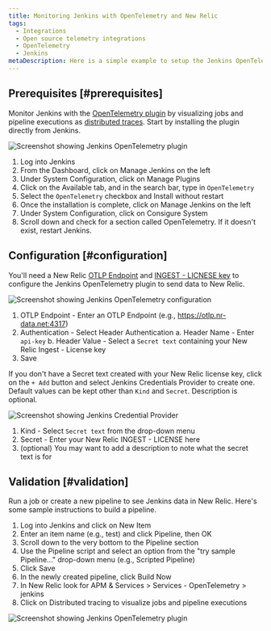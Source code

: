 ```yaml
---
title: Monitoring Jenkins with OpenTelemetry and New Relic
tags:
  - Integrations
  - Open source telemetry integrations
  - OpenTelemetry
  - Jenkins
metaDescription: Here is a simple example to setup the Jenkins OpenTelemetry plugin to send data to New Relic.
---
```



## Prerequisites [#prerequisites]
Monitor Jenkins with the [OpenTelemetry plugin](https://plugins.jenkins.io/opentelemetry) by visualizing jobs and pipeline executions as [distributed traces](https://docs.newrelic.com/docs/distributed-tracing/concepts/introduction-distributed-tracing).  Start by installing the plugin directly from Jenkins.

<img
  title="Screenshot showing Jenkins OpenTelemetry plugin"
  alt="Screenshot showing Jenkins OpenTelemetry plugin"
  src={opentelemetryIntegrationsJenkins01}
/>

1. Log into Jenkins 
2. From the Dashboard, click on Manage Jenkins on the left
3. Under System Configuration, click on Manage Plugins
4. Click on the Available tab, and in the search bar, type in `OpenTelemetry`
5. Select the `OpenTelemetry` checkbox and Install without restart
6. Once the installation is complete, click on Manage Jenkins on the left
7. Under System Configuration, click on Consigure System
8. Scroll down and check for a section called OpenTelemetry.  If it doesn't exist, restart Jenkins.

## Configuration [#configuration]
You'll need a New Relic [OTLP Endpoint](https://docs.newrelic.com/docs/more-integrations/open-source-telemetry-integrations/opentelemetry/opentelemetry-setup/#note-endpoints) and [INGEST - LICNESE key](https://docs.newrelic.com/docs/apis/intro-apis/new-relic-api-keys/#license-key) to configure the Jenkins OpenTelemetry plugin to send data to New Relic.

<img
  title="Screenshot showing Jenkins OpenTelemetry configuration"
  alt="Screenshot showing Jenkins OpenTelemetry configuration"
  src={opentelemetryIntegrationsJenkins02}
/>

1. OTLP Endpoint - Enter an OTLP Endpoint (e.g., https://otlp.nr-data.net:4317)
2. Authentication - Select Header Authentication
   a. Header Name - Enter `api-key`
   b. Header Value - Select a `Secret text` containing your New Relic Ingest - License key
3. Save

If you don't have a Secret text created with your New Relic license key, click on the `+ Add` button and select Jenkins Credentials Provider to create one.  Default values can be kept other than `Kind` and `Secret`. Description is optional.

<img
  title="Screenshot showing Jenkins Credential Provider"
  alt="Screenshot showing Jenkins Credential Provider"
  src={opentelemetryIntegrationsJenkins03}
/>

1. Kind - Select `Secret text` from the drop-down menu
2. Secret - Enter your New Relic INGEST - LICENSE here
3. (optional) You may want to add a description to note what the secret text is for

## Validation [#validation]
Run a job or create a new pipeline to see Jenkins data in New Relic.  Here's some sample instructions to build a pipeline.

1. Log into Jenkins and click on New Item
2. Enter an item name (e.g., test) and click Pipeline, then OK
3. Scroll down to the very bottom to the Pipeline section
4. Use the Pipeline script and select an option from the "try sample Pipeline..." drop-down menu (e.g., Scripted Pipeline)
5. Click Save
6. In the newly created pipeline, click Build Now
7. In New Relic look for APM & Services > Services - OpenTelemetry > jenkins
8. Click on Distributed tracing to visualize jobs and pipeline executions

<img
  title="Screenshot showing Jenkins OpenTelemetry plugin"
  alt="Screenshot showing Jenkins OpenTelemetry plugin"
  src={opentelemetryIntegrationsJenkins04}
/>